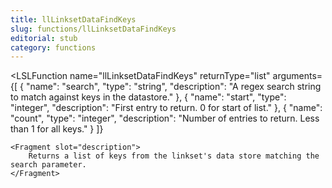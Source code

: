 ```yaml
---
title: llLinksetDataFindKeys
slug: functions/llLinksetDataFindKeys
editorial: stub
category: functions
---
```


<LSLFunction
	name="llLinksetDataFindKeys"
	returnType="list"
	arguments={[
	{
		"name": "search",
		"type": "string",
		"description": "A regex search string to match against keys in the datastore."
	},
	{
		"name": "start",
		"type": "integer",
		"description": "First entry to return. 0 for start of list."
	},
	{
		"name": "count",
		"type": "integer",
		"description": "Number of entries to return. Less than 1 for all keys."
	}
]}
>
	<Fragment slot="description">
		Returns a list of keys from the linkset's data store matching the search parameter.
	</Fragment>
</LSLFunction>
